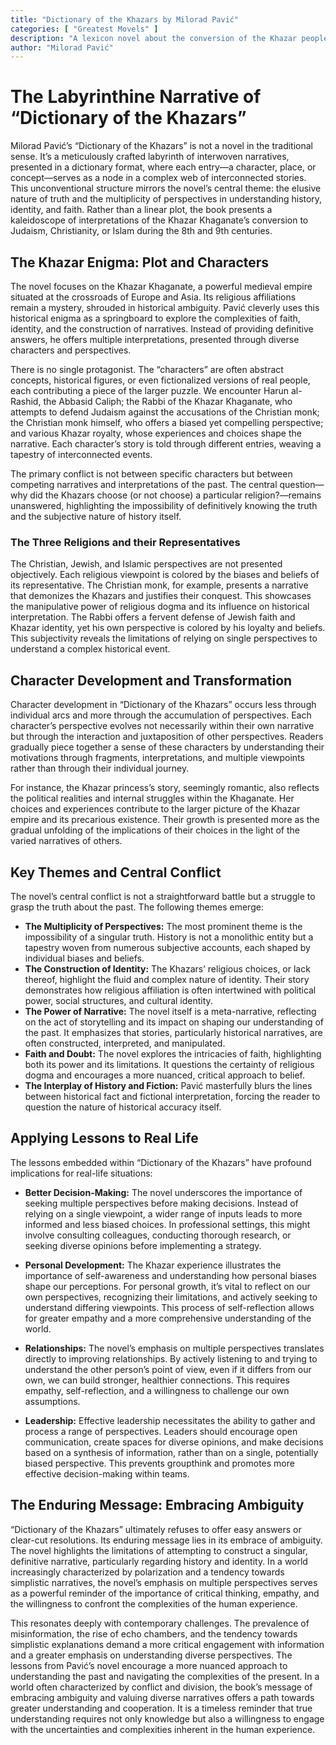 ```yaml
---
title: "Dictionary of the Khazars by Milorad Pavić"
categories: [ "Greatest Movels" ]
description: "A lexicon novel about the conversion of the Khazar people."
author: "Milorad Pavić"
---
```

# The Labyrinthine Narrative of "Dictionary of the Khazars"

Milorad Pavić's "Dictionary of the Khazars" is not a novel in the traditional sense. It's a meticulously crafted labyrinth of interwoven narratives, presented in a dictionary format, where each entry—a character, place, or concept—serves as a node in a complex web of interconnected stories. This unconventional structure mirrors the novel's central theme: the elusive nature of truth and the multiplicity of perspectives in understanding history, identity, and faith.  Rather than a linear plot, the book presents a kaleidoscope of interpretations of the Khazar Khaganate's conversion to Judaism, Christianity, or Islam during the 8th and 9th centuries.

## The Khazar Enigma: Plot and Characters

The novel focuses on the Khazar Khaganate, a powerful medieval empire situated at the crossroads of Europe and Asia.  Its religious affiliations remain a mystery, shrouded in historical ambiguity. Pavić cleverly uses this historical enigma as a springboard to explore the complexities of faith, identity, and the construction of narratives.  Instead of providing definitive answers, he offers multiple interpretations, presented through diverse characters and perspectives.  

There is no single protagonist.  The "characters" are often abstract concepts, historical figures, or even fictionalized versions of real people, each contributing a piece of the larger puzzle. We encounter Harun al-Rashid, the Abbasid Caliph;  the Rabbi of the Khazar Khaganate, who attempts to defend Judaism against the accusations of the Christian monk; the Christian monk himself, who offers a biased yet compelling perspective; and various Khazar royalty, whose experiences and choices shape the narrative.  Each character's story is told through different entries, weaving a tapestry of interconnected events.

The primary conflict is not between specific characters but between competing narratives and interpretations of the past. The central question—why did the Khazars choose (or not choose) a particular religion?—remains unanswered, highlighting the impossibility of definitively knowing the truth and the subjective nature of history itself.

###  The Three Religions and their Representatives

The Christian, Jewish, and Islamic perspectives are not presented objectively.  Each religious viewpoint is colored by the biases and beliefs of its representative. The Christian monk, for example, presents a narrative that demonizes the Khazars and justifies their conquest.  This showcases the manipulative power of religious dogma and its influence on historical interpretation.  The Rabbi offers a fervent defense of Jewish faith and Khazar identity, yet his own perspective is colored by his loyalty and beliefs. This subjectivity reveals the limitations of relying on single perspectives to understand a complex historical event.

## Character Development and Transformation

Character development in "Dictionary of the Khazars" occurs less through individual arcs and more through the accumulation of perspectives. Each character's perspective evolves not necessarily within their own narrative but through the interaction and juxtaposition of other perspectives. Readers gradually piece together a sense of these characters by understanding their motivations through fragments, interpretations, and multiple viewpoints rather than through their individual journey.

For instance, the Khazar princess's story, seemingly romantic, also reflects the political realities and internal struggles within the Khaganate.  Her choices and experiences contribute to the larger picture of the Khazar empire and its precarious existence. Their growth is presented more as the gradual unfolding of the implications of their choices in the light of the varied narratives of others.

## Key Themes and Central Conflict

The novel's central conflict is not a straightforward battle but a struggle to grasp the truth about the past.  The following themes emerge:

* **The Multiplicity of Perspectives:**  The most prominent theme is the impossibility of a singular truth. History is not a monolithic entity but a tapestry woven from numerous subjective accounts, each shaped by individual biases and beliefs.
* **The Construction of Identity:** The Khazars' religious choices, or lack thereof, highlight the fluid and complex nature of identity. Their story demonstrates how religious affiliation is often intertwined with political power, social structures, and cultural identity.
* **The Power of Narrative:** The novel itself is a meta-narrative, reflecting on the act of storytelling and its impact on shaping our understanding of the past. It emphasizes that stories, particularly historical narratives, are often constructed, interpreted, and manipulated.
* **Faith and Doubt:**  The novel explores the intricacies of faith, highlighting both its power and its limitations. It questions the certainty of religious dogma and encourages a more nuanced, critical approach to belief.
* **The Interplay of History and Fiction:** Pavić masterfully blurs the lines between historical fact and fictional interpretation, forcing the reader to question the nature of historical accuracy itself.

## Applying Lessons to Real Life

The lessons embedded within "Dictionary of the Khazars" have profound implications for real-life situations:

* **Better Decision-Making:** The novel underscores the importance of seeking multiple perspectives before making decisions.  Instead of relying on a single viewpoint, a wider range of inputs leads to more informed and less biased choices. In professional settings, this might involve consulting colleagues, conducting thorough research, or seeking diverse opinions before implementing a strategy.

* **Personal Development:**  The Khazar experience illustrates the importance of self-awareness and understanding how personal biases shape our perceptions.  For personal growth, it's vital to reflect on our own perspectives, recognizing their limitations, and actively seeking to understand differing viewpoints.  This process of self-reflection allows for greater empathy and a more comprehensive understanding of the world.

* **Relationships:**  The novel's emphasis on multiple perspectives translates directly to improving relationships.  By actively listening to and trying to understand the other person's point of view, even if it differs from our own, we can build stronger, healthier connections.  This requires empathy, self-reflection, and a willingness to challenge our own assumptions.

* **Leadership:** Effective leadership necessitates the ability to gather and process a range of perspectives.  Leaders should encourage open communication, create spaces for diverse opinions, and make decisions based on a synthesis of information, rather than on a single, potentially biased perspective.  This prevents groupthink and promotes more effective decision-making within teams.

##  The Enduring Message: Embracing Ambiguity

"Dictionary of the Khazars" ultimately refuses to offer easy answers or clear-cut resolutions.  Its enduring message lies in its embrace of ambiguity.  The novel highlights the limitations of attempting to construct a singular, definitive narrative, particularly regarding history and identity. In a world increasingly characterized by polarization and a tendency towards simplistic narratives, the novel’s emphasis on multiple perspectives serves as a powerful reminder of the importance of critical thinking, empathy, and the willingness to confront the complexities of the human experience.

This resonates deeply with contemporary challenges. The prevalence of misinformation, the rise of echo chambers, and the tendency towards simplistic explanations demand a more critical engagement with information and a greater emphasis on understanding diverse perspectives. The lessons from Pavić's novel encourage a more nuanced approach to understanding the past and navigating the complexities of the present. In a world often characterized by conflict and division, the book's message of embracing ambiguity and valuing diverse narratives offers a path towards greater understanding and cooperation.  It is a timeless reminder that true understanding requires not only knowledge but also a willingness to engage with the uncertainties and complexities inherent in the human experience.

